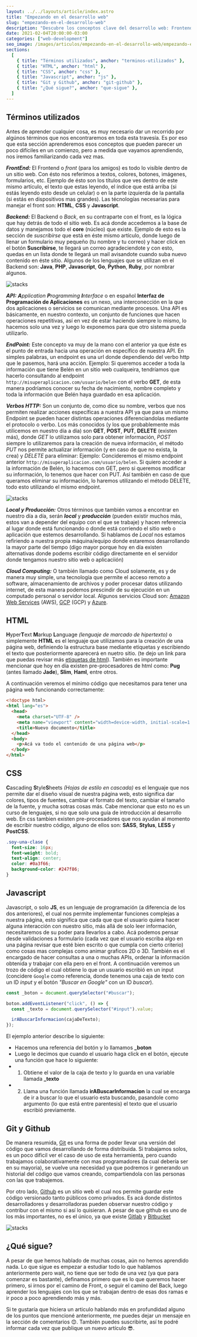 ```yaml
---
layout: ../../layouts/article/index.astro
title: "Empezando en el desarrollo web"
slug: "empezando-en-el-desarrollo-web"
description: "Descubre los conceptos clave del desarrollo web: Frontend (HTML, CSS, Javascript), Backend (lógica y lenguajes), APIs, Endpoints y Verbos HTTP. Aprende sobre entornos Local y Producción, Cloud Computing, Git y Github. ¡Una guía esencial para empezar tu camino en el desarrollo web!"
date: 2021-02-04T20:00:00-03:00
categories: ["web-development"]
seo_image: /images/articulos/empezando-en-el-desarrollo-web/empezando-en-el-desarrollo-web.webp
sections:
  [
    { title: "Términos utilizados", anchor: "terminos-utilizados" },
    { title: "HTML", anchor: "html" },
    { title: "CSS", anchor: "css" },
    { title: "Javascript", anchor: "js" },
    { title: "Git y Github", anchor: "git-github" },
    { title: "¿Qué sigue?", anchor: "que-sigue" },
  ]
---
```


<h2 id="terminos-utilizados">Términos utilizados</h2>

Antes de aprender cualquier cosa, es muy necesario dar un recorrido por algúnos términos que nos encontraremos en toda esta travesía. Es por eso que esta sección aprenderemos esos conceptos que pueden parecer un poco difíciles en un comienzo, pero a medida que vayamos aprendiendo, nos iremos familiarizando cada vez mas.

_**FrontEnd:**_ El Frontend o _front_ (para los amigos) es todo lo visíble dentro de un sitio web. Con ésto nos referimos a textos, colores, botones, imágenes, formularios, etc.
Ejemplo de ésto son los títulos que ves dentro de este mismo artículo, el texto que estas leyendo, el índice que está arriba (si estás leyendo esto desde un celular) o en la parte izquierda de la pantalla (si estás en dispositivos mas grandes). Las técnologías necesarias para manejar el front son: **HTML**, **CSS** y **Javascript**.

_**Backend:**_ El Backend o _Back_, en su contraparte con el front, es la lógica que hay detrás de todo el sitio web. Es acá donde accedemos a la base de datos y manejamos todo el **core** (núcleo) que existe. Ejemplo de esto es la sección de _suscribirse_ que está en éste mismo artículo, donde luego de llenar un formulario muy pequeño (tu nombre y tu correo) y hacer click en el botón **Suscribirse**, te llegará un correo agradeciendote y con esto, quedas en un lista donde te llegará un mail avisandote cuando suba nuevo contenido en éste sitio. Algunos de los lenguajes que se utilizan en el Backend son: **Java**, **PHP**, **Javascript**, **Go**, **Python**, **Ruby**, por nombrar algunos.

![stacks](/images/articulos/empezando-en-el-desarrollo-web/front-back.webp)

_**API:**_ _**A**pplication **P**rogramming **I**nterface_ o en español **Interfaz de Programación de Aplicaciones** es un nexo, una interconección en la que dos aplicaciones o servicios se comunican mediante procesos. Una API es básicamente, en nuestro contexto, un conjunto de funciones que hacen operaciones repetitivas, así en vez de estar haciendo siempre lo mismo, lo hacemos solo una vez y luego lo exponemos para que otro sistema pueda utilizarlo.

_**EndPoint:**_ Este concepto va muy de la mano con el anterior ya que éste es el punto de entrada hacia una operación en específico de nuestra API. En simples palabras, un endpoint es una url donde dependiendo del verbo http que le pasemos, hará una acción. Ejemplo: Si queremos acceder a toda la información que tiene Belén en un sitio web cualqueira, tendríamos que hacerlo consultando al endpoint `http://misuperaplicacion.com/usuario/belen` con el verbo **GET**, de esta manera podríamos conocer su fecha de nacimiento, nombre completo y toda la información que Belén haya guardado en esa aplicación.

_**Verbos HTTP:**_ Son un conjunto de, como dice su nombre, verbos que nos permiten realizar acciones específicas a nuestra API ya que para un mismo Endpoint se pueden hacer distintas operaciones diferenciandolas mediante el protocolo o verbo. Los más conocidos (y los que probablemente más utilicemos en nuestro día a día) son **GET**, **POST**, **PUT**, **DELETE** (existen más), donde _GET_ lo utilizamos solo para obtener información, _POST_ siempre lo utilizaremos para la creación de nueva información, el método _PUT_ nos permite actualizar información (y en caso de que no exista, la crea) y _DELETE_ para eliminar: Ejemplo: Concideremos el mismo endpoint anterior `http://misuperaplicacion.com/usuario/belen`. Si quiero acceder a la información de Belén, lo hacemos con GET, pero si queremos modificar su información, lo tenemos que hacer con PUT. Así también en caso de que queramos eliminar su información, lo haremos utilizando el método DELETE, todo esto utilizando el mismo endpoint.

![stacks](/images/articulos/empezando-en-el-desarrollo-web/api.webp)

_**Local y Producción:**_ Otros términos que también vamos a encontrar en nuestro día a día, serán _**local**_ y _**producción**_ (pueden existir muchos más, estos van a depender del equipo con el que se trabaje) y hacen referencia al lugar donde está funcionando o donde está corriendo el sitio web o aplicación que estemos desarrollando. Si hablamos de _Local_ nos estamos refiriendo a nuestra propia máquina/equipo donde estaremos desarrollando la mayor parte del tiempo (digo mayor porque hoy en día existen alternativas donde podems escribir código directamente en el servidor donde tengamos nuestro sitio web o aplicaciión)

_**Cloud Computing:**_ O también llamado como Cloud solamente, es y de manera muy simple, una tecnología que permite el acceso remoto a software, almacenamiento de archivos y poder procesar datos utilizando internet, de esta manera podemos prescindir de su ejecución en un computado personal o servidor local. Algunos servicios Cloud son: <a href="https://aws.amazon.com/es/" target="_blank">Amazon Web Services</a> (AWS), <a href="https://cloud.google.com/?hl=es" target="_blank">GCP</a> (GCP) y <a href="https://azure.microsoft.com/es-es/" target="_blank">Azure</a>.

<h2 id="html">HTML</h2>

**H**yper**T**ext **M**arkup **L**anguage _(lenguaje de marcado de hipertexto)_ o simplemente **HTML** es el lenguaje que utilizamos para la creación de una página web, definiendo la estructura base mediante etiquetas y escribiendo el texto que posteriormente aparecerá en nuetro sitio. (te dejo un link para que puedas revisar más <a href="https://developer.mozilla.org/es/docs/HTML/HTML5/HTML5_lista_elementos" target="_blank">etiquetas de html</a>). También es importante mencionar que hoy en día existen pre-procesadores de html como: **Pug** (antes llamado **Jade**), **Slim**, **Haml**, entre otros.

A continuación veremos el mínimo código que necesitamos para tener una página web funcionando correctamente:

```html
<!doctype html>
<html lang="es">
  <head>
    <meta charset="UTF-8" />
    <meta name="viewport" content="width=device-width, initial-scale=1.0" />
    <title>Nuevo documento</title>
  </head>
  <body>
    <p>Acá va todo el contenido de una página web</p>
  </body>
</html>
```

<h2 id="css">CSS</h2>

**C**ascading **S**tyle**S**heets _(Hojas de estilo en cascada)_ es el lenguaje que nos permite dar el diseño visual de nuestra página web, esto significa dar colores, tipos de fuentes, cambiar el formato del texto, cambiar el tamaño de la fuente, y mucha sotras cosas más. Cabe mencionar que esto no es un curso de lenguajes, si no que solo una guía de introducción al desarrollo web. En css tambien existen pre-procesadores que nos ayudan al momento de escribir nuestro código, alguno de ellos son: **SASS**, **Stylus**, **LESS** y **PostCSS**.

```css
.soy-una-clase {
  font-size: 16px;
  font-weight: bold;
  text-align: center;
  color: #0a3f66;
  background-color: #247f86;
}
```

<h2 id="js">Javascript</h2>

Javascript, o solo **JS**, es un lenguaje de programación (a diferencia de los dos anteriores), el cual nos permite implementar funciones complejas a nuestra página, esto significa que cada que que el usuario quiera hacer alguna interacción con nuestro sitio, más allá de solo leer información, necesitaremos de su poder para llevarlos a cabo. Acá podemos pensar desde validaciones a formulario (cada vez que el usuario escriba algo en una página revisar que esté bien escrito o que cumpla con cierto criterio) como cosas mas complejas como animar graficos 2D o 3D. También es el encargado de hacer consultas a una o muchas APIs, ordenar la información obtenida y trabajar con ella pero en el front. A continuación veremos un trozo de código el cual obtiene lo que un usuario escribió en un input (concidere `Google` como referencia, donde tenemos una caja de texto con un ID _input_ y el botón _"Buscar en Google"_ con un ID _buscar_).

```js
const _boton = document.querySelector("#buscar");

boton.addEventListener("click", () => {
  const _texto = document.querySelector("#input").value;

  irABuscarInformacion(cajaDeTexto);
});
```

El ejemplo anterior describe lo siguiente:

- Hacemos una referencia del botón y lo llamamos **\_boton**
- Luego le decimos que cuando el usuario haga click en el botón, ejecute una función que hace lo siguiente:
- 1. Obtiene el valor de la caja de texto y lo guarda en una variable llamada **\_texto**
- 2. Llama una función llamada **irABuscarInformacion** la cual se encarga de ir a buscar lo que el usuario esta buscando, pasandole como argumento (lo que está entre parentesis) el texto que el usuario escribió previamente.

<h2 id="git-github">Git y Github</h2>

De manera resumida, <a href="https://git-scm.com/" target="_blank">Git</a> es una forma de poder llevar una versión del código que vamos desarrollando de forma distribuida. Si trabajamos solos, es un poco dificil ver el caso de uso de esta herramienta, pero cuando trabajamos colaborativamente con mas programadores (la cual debería ser en su mayoria), se vuelve una necesidad ya que podremos ir generando un historial del código que vamos creando, compartiendola con las personas con las que trabajemos.

Por otro lado, <a href="https://github.com/" target="_blank">Github</a> es un sitio web el cual nos permite guardar este código versionado tanto públicos como privados. Es acá donde distintos desarrolladores y desarrolladoras pueden observar nuestro código y contribur con el mismo si así lo quisieran. A pesar de que github es uno de los más importantes, no es el único, ya que existe <a href="https://about.gitlab.com/" target="_blank">Gitlab</a> y <a href="https://bitbucket.org/" target="_blank">Bitbucket</a>

![stacks](/images/articulos/empezando-en-el-desarrollo-web/git-github.webp)

<h2 id="que-sigue">¿Qué sigue?</h2>

A pesar de que hemos hablado de muchas cosas, aún no hemos aprendido nada. Lo que sigue es empezar a estudiar todo lo que hablamos anteriormente pero wait, no tiene que ser todo de una vez (ya que para comenzar es bastante), definamos primero que es lo que queremos hacer primero, si irnos por el camino de Front, o seguir el camino del Back, luego aprender los lenguajes con los que se trabajan dentro de esas dos ramas e ir poco a poco aprendiendo más y más.

Si te gustaría que hiciera un articulo hablando más en profundidad alguno de los puntos que mencioné anteriormente, me puedes dejar un mensaje en la sección de comentarios 😊. También puedes suscribirte, así te podré informar cada vez que publique un nuevo artículo 😎.

